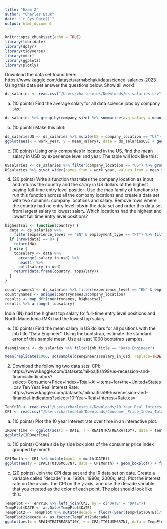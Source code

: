 ```yaml
---
title: "Exam 2"
author: "Charles Etuk"
date: "`r Sys.Date()`"
output: html_document
---
```


```r
knitr::opts_chunk$set(echo = TRUE)
library(lubridate)
library(dplyr)
library(tidyverse)
library(mdsr)
library(ggplot2)
library(plotly)
```
Download the data set found here: https://www.kaggle.com/datasets/arnabchaki/datascience-salaries-2023 Using this data set answer the questions below. Show all work!
```r
ds_salaries <- read.csv("/Users/charlesetuk/Downloads/ds_salaries.csv")
```
(a) (10 points) Find the average salary for all data science jobs by company size.
```r
ds_salaries %>% group_by(company_size) %>% summarise(avg_salary = mean(salary_in_usd))
```
(b) (10 points) Make this plot:
```r
ds_salariesUS <- ds_salaries %>% mutate(US = company_location == "US") %>% group_by(work_year, US) %>% summarise(mean_salary = mean(salary_in_usd))
ggplot(aes(x = work_year, y = mean_salary), data = ds_salariesUS) + geom_line(aes(color = US)) + geom_point(aes(color = US))
```


(c) (10 points) Using only companies in located in the US, find the mean
salary in USD by experience level and year. The table will look like
this:
```r
USsalaries <- ds_salaries %>% filter(company_location == "US") %>% group_by(experience_level, work_year) %>% summarise(mean_salary = mean(salary_in_usd)) 
USsalaries %>% pivot_wider(names_from = work_year, values_from = mean_salary)
```
(d) (20 points) Write a function that takes the company location as input
and returns the country and the salary in US dollars of the highest
paying full-time entry level position. Use the map family of functions
to run this function across all the company locations and create a data
set with two columns: company locations and salary. Remove rows
where the country had no entry level jobs in the data set and order
this data set from largest salary to lowest salary. Which locations
had the highest and lowest full time entry level positions?

```r
highestsal <- function(country) {
  data <- ds_salaries %>% 
    filter(experience_level == "EN" & employment_type == "FT") %>% filter(company_location == country)
  if (nrow(data) == 0) {
    return(NA)
  } else {
    topsalary <- data %>% 
      arrange(-salary_in_usd) %>% 
      head(1) %>% 
      pull(salary_in_usd)
    return(data.frame(country, topsalary))
  }
}

countrynames1 <- ds_salaries %>% filter(experience_level == "EN" & employment_type == "FT") 
countrynames <- unique(countrynames1$company_location)
results <- map_dfr(countrynames, highestsal)
results %>% arrange(-topsalary)
```
India (IN) had the highest top salary for full-time entry level positions and North Macedonia (MK) had the lowest top salary.


(e) (10 points) Find the mean salary in US dollars for all positions with the job title ”Data Engineer”. Using the bootstrap, estimate the standard error of this sample mean. Use at least 1000 bootstrap samples.
```r
dsengineers <- ds_salaries %>% filter(job_title == "Data Engineer")

mean(replicate(1000, sd(sample(dsengineers$salary_in_usd, replace=TRUE))/sqrt(length(dsengineers$salary_in_usd))))
```

2. Download the following two data sets:
CPI: https://www.kaggle.com/datasets/mikoajfish99/us-recession-and-financialindicators?select=Consumer+Price+Index+Total+All+Items+for+the+United+States.csv
Ten Year Real Interest Rate: https://www.kaggle.com/datasets/mikoajfish99/usrecession-and-financial-indicators?select=10-Year+Real+Interest+Rate.csv
```r
TenYrIR <- read.csv("/Users/charlesetuk/Downloads/10-Year_Real_Interest_Rate.csv")
CPI <- read.csv("/Users/charlesetuk/Downloads/Consumer_Price_Index_Total_All_Items_for_the_United_States.csv")

```
(a) (10 points) Plot the 10 year interest rate over time in an interactive
plot.
```r
IROverTime <- ggplot(aes(x = DATE, y = REAINTRATREARAT10Y), data = TenYrIR) + geom_point() + geom_line()
ggplotly(IROverTime)
```


(b) (10 points) Create side by side box plots of the consumer price index
grouped by month.
```r
CPIMonth <- CPI %>% mutate(month = month(DATE)) 
ggplot(aes(y = CPALTT01USM657N), data = CPIMonth) + geom_boxplot() + facet_wrap(~month)
```


(c) (20 points) Join the CPI data set and the IR data set on date. Create
a variable called ”decade” (i.e. 1980s, 1990s, 2000s, etc). Plot the
interest rate on the x-axis, the CPI on the y-axis, and use the decade
variable that you created as the color of each point. The plot should
look like this:
```r
TempPlot <- TenYrIR %>% left_join(CPI, by = c("DATE" = "DATE")) 
TempPlot$DATE <- as.Date(TempPlot$DATE) 
TempPlot2 <- TempPlot %>% mutate(decade = floor((year(TempPlot$DATE))/10) * 10)
TempPlot2$decade <- as.factor(TempPlot2$decade)
ggplot(aes(x = REAINTRATREARAT10Y, y = CPALTT01USM657N), data = TempPlot2) + geom_point(aes(color = decade))
```